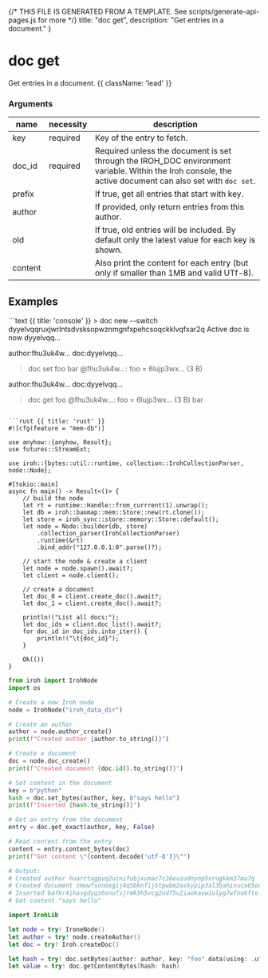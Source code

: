 {/* THIS FILE IS GENERATED FROM A TEMPLATE. See scripts/generate-api-pages.js for more */}
    title: "doc get",
    description: "Get entries in a document."
}

<div className='not-prose mb-5'>
    <Breadcrumbs pages={[
        { name: 'API', href: '/docs/api', current: false },
        { name: 'doc get', href: '/docs/api/doc-get', current: true },
    ]} />
</div>

# doc get

Get entries in a document. {{ className: 'lead' }}


### Arguments

| name | necessity | description |
| ---- | --------- | ----------- |
| key  | required | Key of the entry to fetch. |
| doc_id  | required | Required unless the document is set through the IROH_DOC environment variable. Within the Iroh console, the active document can also set with `doc set`. |
| prefix  |  | If true, get all entries that start with key. |
| author  |  | If provided, only return entries from this author. |
| old  |  | If true, old entries will be included. By default only the latest value for each key is shown. |
| content  |  | Also print the content for each entry (but only if smaller than 1MB and valid UTf-8). |



## Examples

<CodeGroup title="doc get">
```text {{ title: 'console' }}
> doc new --switch
dyyelvqqruxjwrlntsdvsksopwznmgnfxpehcsoqckklvqfxar2q
Active doc is now dyyelvqq…

author:fhu3uk4w… doc:dyyelvqq…
> doc set foo bar
@fhu3uk4w…: foo = 6lujp3wx… (3 B)

author:fhu3uk4w… doc:dyyelvqq…
> doc get foo
@fhu3uk4w…: foo = 6lujp3wx… (3 B)
bar


```

```rust {{ title: 'rust' }}
#![cfg(feature = "mem-db")]

use anyhow::{anyhow, Result};
use futures::StreamExt;

use iroh::{bytes::util::runtime, collection::IrohCollectionParser, node::Node};

#[tokio::main]
async fn main() -> Result<()> {
    // build the node
    let rt = runtime::Handle::from_currrent(1).unwrap();
    let db = iroh::baomap::mem::Store::new(rt.clone());
    let store = iroh_sync::store::memory::Store::default();
    let node = Node::builder(db, store)
        .collection_parser(IrohCollectionParser)
        .runtime(&rt)
        .bind_addr("127.0.0.1:0".parse()?);

    // start the node & create a client
    let node = node.spawn().await?;
    let client = node.client();

    // create a document
    let doc_0 = client.create_doc().await?;
    let doc_1 = client.create_doc().await?;

    println!("List all docs:");
    let doc_ids = client.doc_list().await?;
    for doc_id in doc_ids.into_iter() {
        println!("\t{doc_id}");
    }

    Ok(())
}

```


```python {{ title: 'python' }}
from iroh import IrohNode
import os

# Create a new Iroh node
node = IrohNode("iroh_data_dir")

# Create an author
author = node.author_create()
print(f"Created author {author.to_string()}")

# Create a document
doc = node.doc_create()
print(f"Created document {doc.id().to_string()}")

# Set content in the document
key = b"python"
hash = doc.set_bytes(author, key, b"says hello")
print(f"Inserted {hash.to_string()}")

# Get an entry from the document
entry = doc.get_exact(author, key, False)

# Read content from the entry
content = entry.content_bytes(doc)
print(f"Got content \"{content.decode('utf-8')}\"")

# Output:
# Created author huarctxgpvq2ucnifubjxvmac7c26evzudnynp5xrugkkm37ma7q
# Created document zmwwfsnnoxgij4q5bknfij5tpwbm2askypip3al3bahinucx65oq
# Inserted bafkr4ihasgdyqs6onufsjrmk5h5vcg2ud75u2iaokavwiulyg7wfno6fte
# Got content "says hello"

```

```swift {{ title: 'swift' }}
import IrohLib

let node = try! IroneNode()
let author = try! node.createAuthor()
let doc = try! Iroh.createDoc()

let hash = try! doc.setBytes(author: author, key: "foo".data(using: .utf8)!, value: "bar".data(using: .utf8)!)
let value = try! doc.getContentBytes(hash: hash)

```


</CodeGroup>
